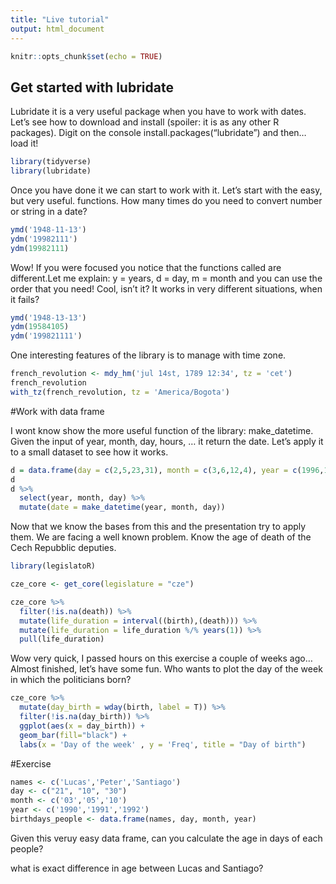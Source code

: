 ```yaml
---
title: "Live tutorial"
output: html_document
---
```


```r
knitr::opts_chunk$set(echo = TRUE)
```

## Get started with lubridate

Lubridate it is a very useful package when you have to work with dates. Let's see how to download and install (spoiler: it is as any other R packages).
Digit on the console install.packages("lubridate") and then... load it!

```r
library(tidyverse)
library(lubridate)

```

Once you have done it we can start to work with it. 
Let's start with the easy, but very useful. functions. How many times do you need to convert number or string in a date?

```r

ymd('1948-11-13')
ydm('19982111') 
ydm(19982111)

```

Wow! If you were focused you notice that the functions called are different.Let me explain: y = years, d = day, m = month and you can use the order that you need! Cool, isn't it? It works in very different situations, when it fails?

```r

ymd('1948-13-13')
ydm(19584105)
ydm('199821111') 

```
One interesting features of the library is to manage with time zone.

```r
french_revolution <- mdy_hm('jul 14st, 1789 12:34', tz = 'cet')
french_revolution
with_tz(french_revolution, tz = 'America/Bogota')
```

#Work with data frame 

I wont know show the more useful function of the library: make_datetime. Given the input of year, month, day, hours, ... it return the date. Let's apply it to a small dataset to see how it works.

```r

d = data.frame(day = c(2,5,23,31), month = c(3,6,12,4), year = c(1996,1998,2003,1345))
d
d %>% 
  select(year, month, day) %>% 
  mutate(date = make_datetime(year, month, day))


```

Now that we know the bases from this and the presentation try to apply them. We are facing a well known problem. Know the age of death of the Cech Repubblic deputies. 

```r
library(legislatoR)

cze_core <- get_core(legislature = "cze")

cze_core %>%
  filter(!is.na(death)) %>%
  mutate(life_duration = interval((birth),(death))) %>%
  mutate(life_duration = life_duration %/% years(1)) %>% 
  pull(life_duration)

```

Wow very quick, I passed hours on this exercise a couple of weeks ago... Almost finished, let's have some fun. Who wants to plot the day of the week in which the politicians born?

```r

cze_core %>% 
  mutate(day_birth = wday(birth, label = T)) %>% 
  filter(!is.na(day_birth)) %>% 
  ggplot(aes(x = day_birth)) +
  geom_bar(fill="black") +
  labs(x = 'Day of the week' , y = 'Freq', title = "Day of birth")

```


#Exercise

```r

names <- c('Lucas','Peter','Santiago')
day <- c("21", "10", "30")
month <- c('03','05','10')
year <- c('1990','1991','1992')
birthdays_people <- data.frame(names, day, month, year)

```

Given this veruy easy data frame, can you calculate the age in days of each people?

what is exact difference in age between Lucas and Santiago?
